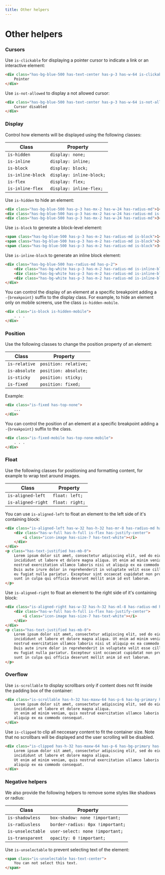 ```yaml
---
title: Other helpers
---
```


# Other helpers

### Cursors

Use `is-clickable` for displaying a pointer cursor to indicate a link or an interactive element:

```html live=true centered=true color=white
<div class="has-bg-blue-500 has-text-center has-p-3 has-w-64 is-clickable">
    Pointer
</div>
```

Use `is-not-allowed` to display a not allowed cursor:

```html live=true centered=true color=white
<div class="has-bg-blue-500 has-text-center has-p-3 has-w-64 is-not-allowed">
    Cursor disabled
</div>
```

### Display

Control how elements will be displayed using the following classes: 

| Class | Property | 
|-------|----------|
| `is-hidden`         | `display: none;` |
| `is-inline`       | `display: inline;` |
| `is-block`        | `display: block;` |
| `is-inline-block` | `display: inline-block;` |
| `is-flex`         | `display: flex;` |
| `is-inline-flex`  | `display: inline-flex;` |

Use `is-hidden` to hide an element:

```html live=true centered=true color=white
<div class="has-bg-blue-500 has-p-3 has-mx-2 has-w-24 has-radius-md">1</div>
<div class="has-bg-blue-500 has-p-3 has-mx-2 has-w-24 has-radius-md is-hidden">2</div>
<div class="has-bg-blue-500 has-p-3 has-mx-2 has-w-24 has-radius-md">3</div>
```

Use `is-block` to generate a block-level element: 

```html live=true color=white
<span class="has-bg-blue-500 has-p-3 has-m-2 has-radius-md is-block">1</span>
<span class="has-bg-blue-500 has-p-3 has-m-2 has-radius-md is-block">2</span>
<span class="has-bg-blue-500 has-p-3 has-m-2 has-radius-md is-block">3</span>
```

Use `is-inline-block` to generate an inline block element: 

```html live=true color=primary
<div class="has-bg-blue-500 has-radius-md has-p-2">
    <div class="has-bg-white has-p-3 has-m-2 has-radius-md is-inline-block">1</div>
    <div class="has-bg-white has-p-3 has-m-2 has-radius-md is-inline-block">2</div>
    <div class="has-bg-white has-p-3 has-m-2 has-radius-md is-inline-block">3</div>
</div>
```

You can control the display of an element at a specific breakpoint adding a `-{breakpoint}` suffix to the display class. For example, to hide an element only on mobile screens, use the class `is-hidden-mobile`.

```html
<div class="is-block is-hidden-mobile">
    . . . 
</div>
```

### Position 

Use the following classes to change the position property of an element:

| Class | Property | 
|-------|----------|
| `is-relative` | `position: relative;` |
| `is-absolute` | `position: absolute;` |
| `is-sticky`   | `position: sticky;` |
| `is-fixed`    | `position: fixed;` |

Example:

```html
<div class="is-fixed has-top-none">
    ...
</div>
```

You can control the position of an element at a specific breakpoint adding a `-{breakpoint}` suffix to the class.

```html
<div class="is-fixed-mobile has-top-none-mobile">
    . . .
</div>
```

### Float

Use the following classes for positioning and formatting content, for example to wrap text around images.

| Class | Property | 
|-------|----------|
| `is-aligned-left`  | `float: left;` |
| `is-aligned-right` | `float: right;` |

You can use `is-aligned-left` to float an element to the left side of it's containing block:

```html live=true
<div class="is-aligned-left has-w-32 has-h-32 has-mr-8 has-radius-md has-bg-blue-500">
    <div class="has-w-full has-h-full is-flex has-justify-center">
        <i class="icon-image has-size-7 has-text-white"></i>
    </div>
</div>
<p class="has-text-justified has-mb-0">
    Lorem ipsum dolor sit amet, consectetur adipiscing elit, sed do eiusmod tempor 
    incididunt ut labore et dolore magna aliqua. Ut enim ad minim veniam, quis 
    nostrud exercitation ullamco laboris nisi ut aliquip ex ea commodo consequat. 
    Duis aute irure dolor in reprehenderit in voluptate velit esse cillum dolore 
    eu fugiat nulla pariatur. Excepteur sint occaecat cupidatat non proident, 
    sunt in culpa qui officia deserunt mollit anim id est laborum.
</p>
```

Use `is-aligned-right` to float an element to the right side of it's containing block:

```html live=true
<div class="is-aligned-right has-w-32 has-h-32 has-ml-8 has-radius-md has-bg-blue-500">
    <div class="has-w-full has-h-full is-flex has-justify-center">
        <i class="icon-image has-size-7 has-text-white"></i>
    </div>
</div>
<p class="has-text-justified has-mb-0">
    Lorem ipsum dolor sit amet, consectetur adipiscing elit, sed do eiusmod tempor 
    incididunt ut labore et dolore magna aliqua. Ut enim ad minim veniam, quis 
    nostrud exercitation ullamco laboris nisi ut aliquip ex ea commodo consequat. 
    Duis aute irure dolor in reprehenderit in voluptate velit esse cillum dolore 
    eu fugiat nulla pariatur. Excepteur sint occaecat cupidatat non proident, 
    sunt in culpa qui officia deserunt mollit anim id est laborum.
</p>
```

### Overflow

Use `is-scrollable` to display scrollbars only if content does not fit inside the padding box of the container:

```html live=true color=white centered=true
<div class="is-scrollable has-h-32 has-maxw-64 has-p-6 has-bg-primary has-radius-md">
    Lorem ipsum dolor sit amet, consectetur adipiscing elit, sed do eiusmod tempor 
    incididunt ut labore et dolore magna aliqua. 
    Ut enim ad minim veniam, quis nostrud exercitation ullamco laboris nisi ut 
    aliquip ex ea commodo consequat.
</div>
```

Use `is-clipped` to clip all neccesary content to fit the container size. Note that no scrollbars will be displayed and the user scrolling will be disabled.

```html live=true color=white centered=true
<div class="is-clipped has-h-32 has-maxw-64 has-p-6 has-bg-primary has-radius-md">
    Lorem ipsum dolor sit amet, consectetur adipiscing elit, sed do eiusmod tempor 
    incididunt ut labore et dolore magna aliqua. 
    Ut enim ad minim veniam, quis nostrud exercitation ullamco laboris nisi ut 
    aliquip ex ea commodo consequat.
</div>
```

### Negative helpers

We also provide the following helpers to remove some styles like shadows or radius:

| Class | Property |
|-------|----------|
| `is-shadowless` | `box-shadow: none !important;` |
| `is-radiusless` | `border-radius: 0px !important;` |
| `is-unselectable` | `user-select: none !important;` |
| `is-transparent` | `opacity: 0 !important;` |

Use `is-unselectable` to prevent selecting text of the element:

```html live=true
<span class="is-unselectable has-text-center">
    You can not select this text.
</span>
```
